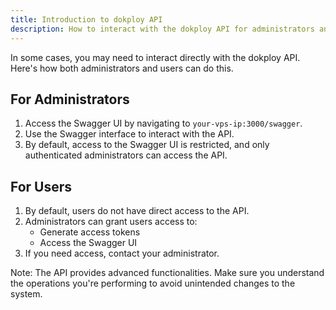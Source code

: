 ```yaml
---
title: Introduction to dokploy API
description: How to interact with the dokploy API for administrators and users
---
```


In some cases, you may need to interact directly with the dokploy API. Here's how both administrators and users can do this.

## For Administrators

1. Access the Swagger UI by navigating to `your-vps-ip:3000/swagger`.
2. Use the Swagger interface to interact with the API.
3. By default, access to the Swagger UI is restricted, and only authenticated administrators can access the API.

## For Users

1. By default, users do not have direct access to the API.
2. Administrators can grant users access to:
   - Generate access tokens
   - Access the Swagger UI
3. If you need access, contact your administrator.

Note: The API provides advanced functionalities. Make sure you understand the operations you're performing to avoid unintended changes to the system.